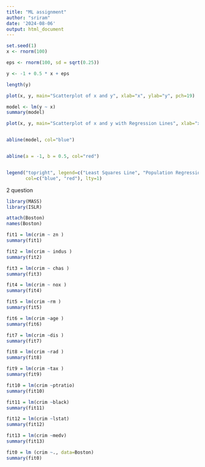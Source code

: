 ---
title: "ML assignment"
author: "sriram"
date: '2024-08-06'
output: html_document
---

```{r}
set.seed(1)          
x <- rnorm(100)      

```


```{r}
eps <- rnorm(100, sd = sqrt(0.25))
```


```{r}
y <- -1 + 0.5 * x + eps

```


```{r}
length(y)

```


```{r}
plot(x, y, main="Scatterplot of x and y", xlab="x", ylab="y", pch=19)

```
```{r}
model <- lm(y ~ x)
summary(model)

```

```{r}
plot(x, y, main="Scatterplot of x and y with Regression Lines", xlab="x", ylab="y", pch=19)


abline(model, col="blue")


abline(a = -1, b = 0.5, col="red")


legend("topright", legend=c("Least Squares Line", "Population Regression Line"), 
       col=c("blue", "red"), lty=1)

```
2 question
```{r}
library(MASS)
library(ISLR)

```

```{r}
attach(Boston)
names(Boston)
```
```{r}
fit1 = lm(crim ~ zn )
summary(fit1)


```
```{r}
fit2 = lm(crim ~ indus )
summary(fit2)
```
```{r}
fit3 = lm(crim ~ chas )
summary(fit3)
```

```{r}
fit4 = lm(crim ~ nox )
summary(fit4)
```

```{r}
fit5 = lm(crim ~rm )
summary(fit5)
```
```{r}
fit6 = lm(crim ~age )
summary(fit6)
```

```{r}
fit7 = lm(crim ~dis )
summary(fit7)
```
```{r}
fit8 = lm(crim ~rad )
summary(fit8)
```
```{r}
fit9 = lm(crim ~tax )
summary(fit9)
```
```{r}
fit10 = lm(crim ~ptratio)
summary(fit10)
```
```{r}
fit11 = lm(crim ~black)
summary(fit11)
```
```{r}
fit12 = lm(crim ~lstat)
summary(fit12)
```
```{r}
fit13 = lm(crim ~medv)
summary(fit13)
```
```{r}
fit0 = lm (crim ~., data=Boston)
summary(fit0)
```

